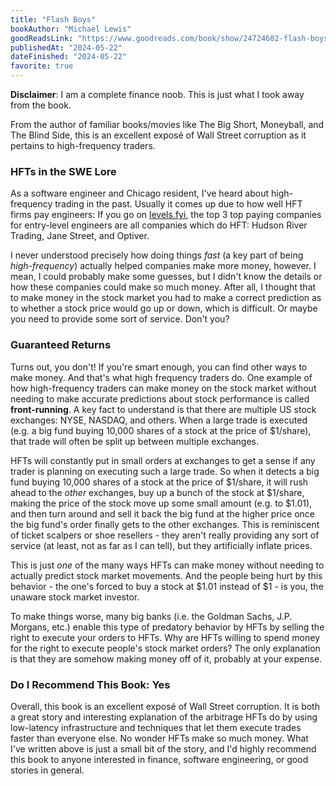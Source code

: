 ```yaml
---
title: "Flash Boys"
bookAuthor: "Michael Lewis"
goodReadsLink: "https://www.goodreads.com/book/show/24724602-flash-boys"
publishedAt: "2024-05-22"
dateFinished: "2024-05-22"
favorite: true
---
```


**Disclaimer**: I am a complete finance noob. This is just what I took away from the book.

From the author of familiar books/movies like The Big Short, Moneyball, and The Blind Side, this is an excellent exposé of Wall Street corruption as it pertains to high-frequency traders.

### HFTs in the SWE Lore

As a software engineer and Chicago resident, I've heard about high-frequency trading in the past. Usually it comes up due to how well HFT firms pay engineers: If you go on [levels.fyi](https://www.levels.fyi/leaderboard/Software-Engineer/Entry-Level-Engineer/country/United-States/), the top 3 top paying companies for entry-level engineers are all companies which do HFT: Hudson River Trading, Jane Street, and Optiver.

I never understood precisely how doing things _fast_ (a key part of being _high-frequency_) actually helped companies make more money, however. I mean, I could probably make some guesses, but I didn't know the details or how these companies could make so much money. After all, I thought that to make money in the stock market you had to make a correct prediction as to whether a stock price would go up or down, which is difficult. Or maybe you need to provide some sort of service. Don't you?

### Guaranteed Returns

Turns out, you don't! If you're smart enough, you can find other ways to make money. And that's what high frequency traders do. One example of how high-frequency traders can make money on the stock market without needing to make accurate predictions about stock performance is called **front-running**. A key fact to understand is that there are multiple US stock exchanges: NYSE, NASDAQ, and others. When a large trade is executed (e.g. a big fund buying 10,000 shares of a stock at the price of $1/share), that trade will often be split up between multiple exchanges.

HFTs will constantly put in small orders at exchanges to get a sense if any trader is planning on executing such a large trade. So when it detects a big fund buying 10,000 shares of a stock at the price of $1/share, it will rush ahead to the _other_ exchanges, buy up a bunch of the stock at $1/share, making the price of the stock move up some small amount (e.g. to $1.01), and then turn around and sell it back the big fund at the higher price once the big fund's order finally gets to the other exchanges. This is reminiscent of ticket scalpers or shoe resellers - they aren't really providing any sort of service (at least, not as far as I can tell), but they artificially inflate prices.

This is just _one_ of the many ways HFTs can make money without needing to actually predict stock market movements. And the people being hurt by this behavior - the one's forced to buy a stock at $1.01 instead of $1 - is you, the unaware stock market investor.

To make things worse, many big banks (i.e. the Goldman Sachs, J.P. Morgans, etc.) enable this type of predatory behavior by HFTs by selling the right to execute your orders to HFTs. Why are HFTs willing to spend money for the right to execute people's stock market orders? The only explanation is that they are somehow making money off of it, probably at your expense.

### Do I Recommend This Book: Yes

Overall, this book is an excellent exposé of Wall Street corruption. It is both a great story and interesting explanation of the arbitrage HFTs do by using low-latency infrastructure and techniques that let them execute trades faster than everyone else. No wonder HFTs make so much money. What I've written above is just a small bit of the story, and I'd highly recommend this book to anyone interested in finance, software engineering, or good stories in general.
